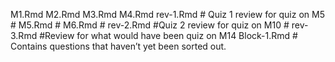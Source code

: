 M1.Rmd
M2.Rmd
M3.Rmd
M4.Rmd
rev-1.Rmd # Quiz 1 review for quiz on M5 
# M5.Rmd
# M6.Rmd
# rev-2.Rmd #Quiz 2 review for quiz on M10 
# rev-3.Rmd #Review for what would have been quiz on M14
Block-1.Rmd # Contains questions that haven't yet been sorted out.

